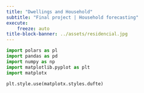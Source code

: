 ```yaml
---
title: "Dwellings and Household"
subtitle: "Final project | Household forecasting"
execute:
    freeze: auto
title-block-banner: ../assets/residencial.jpg
---
```


```python
import polars as pl
import pandas as pd
import numpy as np
import matplotlib.pyplot as plt
import matplotx

plt.style.use(matplotx.styles.dufte)
```

# 